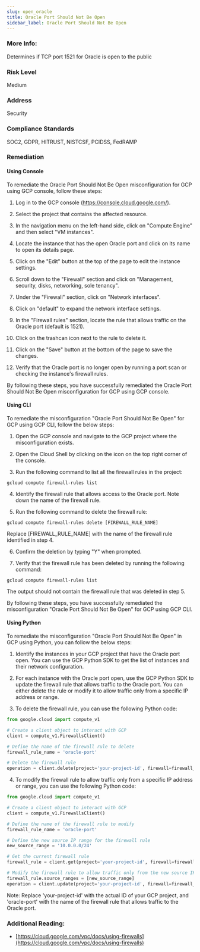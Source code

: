 ```yaml
---
slug: open_oracle
title: Oracle Port Should Not Be Open
sidebar_label: Oracle Port Should Not Be Open
---
```


### More Info:

Determines if TCP port 1521 for Oracle is open to the public

### Risk Level

Medium

### Address

Security

### Compliance Standards

SOC2, GDPR, HITRUST, NISTCSF, PCIDSS, FedRAMP

### Remediation

#### Using Console

To remediate the Oracle Port Should Not Be Open misconfiguration for GCP using GCP console, follow these steps:

1. Log in to the GCP console (https://console.cloud.google.com/).

2. Select the project that contains the affected resource.

3. In the navigation menu on the left-hand side, click on "Compute Engine" and then select "VM instances".

4. Locate the instance that has the open Oracle port and click on its name to open its details page.

5. Click on the "Edit" button at the top of the page to edit the instance settings.

6. Scroll down to the "Firewall" section and click on "Management, security, disks, networking, sole tenancy".

7. Under the "Firewall" section, click on "Network interfaces".

8. Click on "default" to expand the network interface settings.

9. In the "Firewall rules" section, locate the rule that allows traffic on the Oracle port (default is 1521).

10. Click on the trashcan icon next to the rule to delete it.

11. Click on the "Save" button at the bottom of the page to save the changes.

12. Verify that the Oracle port is no longer open by running a port scan or checking the instance's firewall rules.

By following these steps, you have successfully remediated the Oracle Port Should Not Be Open misconfiguration for GCP using GCP console.

#### Using CLI

To remediate the misconfiguration "Oracle Port Should Not Be Open" for GCP using GCP CLI, follow the below steps:

1. Open the GCP console and navigate to the GCP project where the misconfiguration exists.

2. Open the Cloud Shell by clicking on the icon on the top right corner of the console.

3. Run the following command to list all the firewall rules in the project:

```
gcloud compute firewall-rules list
```

4. Identify the firewall rule that allows access to the Oracle port. Note down the name of the firewall rule.

5. Run the following command to delete the firewall rule:

```
gcloud compute firewall-rules delete [FIREWALL_RULE_NAME]
```

Replace [FIREWALL_RULE_NAME] with the name of the firewall rule identified in step 4.

6. Confirm the deletion by typing "Y" when prompted.

7. Verify that the firewall rule has been deleted by running the following command:

```
gcloud compute firewall-rules list
```

The output should not contain the firewall rule that was deleted in step 5.

By following these steps, you have successfully remediated the misconfiguration "Oracle Port Should Not Be Open" for GCP using GCP CLI.

#### Using Python

To remediate the misconfiguration "Oracle Port Should Not Be Open" in GCP using Python, you can follow the below steps:

1. Identify the instances in your GCP project that have the Oracle port open. You can use the GCP Python SDK to get the list of instances and their network configuration.

2. For each instance with the Oracle port open, use the GCP Python SDK to update the firewall rule that allows traffic to the Oracle port. You can either delete the rule or modify it to allow traffic only from a specific IP address or range.

3. To delete the firewall rule, you can use the following Python code:

```python
from google.cloud import compute_v1

# Create a client object to interact with GCP
client = compute_v1.FirewallsClient()

# Define the name of the firewall rule to delete
firewall_rule_name = 'oracle-port'

# Delete the firewall rule
operation = client.delete(project='your-project-id', firewall=firewall_rule_name)
```

4. To modify the firewall rule to allow traffic only from a specific IP address or range, you can use the following Python code:

```python
from google.cloud import compute_v1

# Create a client object to interact with GCP
client = compute_v1.FirewallsClient()

# Define the name of the firewall rule to modify
firewall_rule_name = 'oracle-port'

# Define the new source IP range for the firewall rule
new_source_range = '10.0.0.0/24'

# Get the current firewall rule
firewall_rule = client.get(project='your-project-id', firewall=firewall_rule_name)

# Modify the firewall rule to allow traffic only from the new source IP range
firewall_rule.source_ranges = [new_source_range]
operation = client.update(project='your-project-id', firewall=firewall_rule_name, firewall_resource=firewall_rule)
```

Note: Replace 'your-project-id' with the actual ID of your GCP project, and 'oracle-port' with the name of the firewall rule that allows traffic to the Oracle port.


### Additional Reading:

- [https://cloud.google.com/vpc/docs/using-firewalls](https://cloud.google.com/vpc/docs/using-firewalls) 

